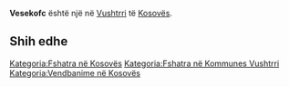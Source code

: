 {{Fshat në 
 | Emri                = Vesekofc
 | EmriAlt                = 
 | NAME_SHORT_FORM=      
 | NAME_GENERIC=      
 | NAME_SORT_NAME_RO=      VESEKOFC
 | FULL_NAME_RO = Vesekofc
 | FULL_NAME_ND_RO=Vesekofc
 | SORT_NAME_RG=VESEKOFC
 | FULL_NAME_RG=Vesekofc
 | FULL_NAME_ND_RG=Vesekofc
 | SRP_NAME_SHORT_FORM=      
 | SRP_NAME_GENERIC=      
 | SRP_NAME_SORT_NAME_RO=      
 | SRP_FULL_NAME_RO = 
 | SRP_FULL_NAME_ND_RO=
 | SRP_SORT_NAME_RG=
 | SRP_FULL_NAME_RG=
 | SRP_FULL_NAME_ND_RG=
 | Emri (Rasa dhanore) = 
 | Figura              = 
 | Shteti              = Kosovo
 | Komuna              = Vushtrri
 | Kodi postar         = 
 | Sipërfaqja          = 

 | Popullsia           = 

 | Regj. i popullsisë  = 
 | Dend. e popullsisë  = 
 | Faqja zyrtare       = 
 <!--- Koordinatat ----> 
 | Gjerësia            = 42.928236
 | Gjatësia            = 21.03811
 | Lartësia            = 
}}
'''Vesekofc''' është një [[]] në [[Vushtrri]] të [[Kosovës]].

<!-- == Gjeografia == -->
<!-- == Historia == -->
<!-- == Demografia == -->
== Shih edhe ==
{{Komuna Vushtrri}}
{{Kosovo-Administrata-Cung}}

[[Kategoria:Fshatra në Kosovës]]
[[Kategoria:Fshatra në Kommunes Vushtrri]]
[[Kategoria:Vendbanime në Kosovës]]